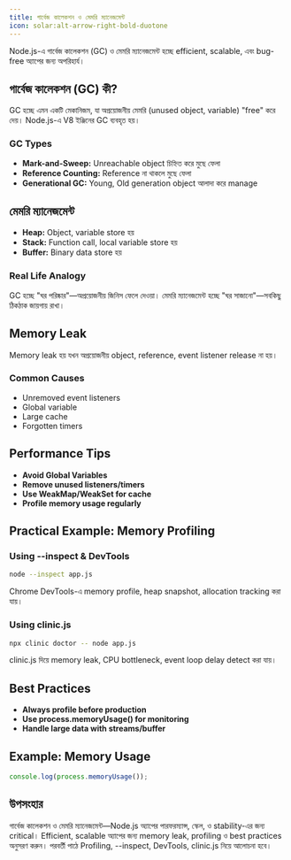 ```yaml
---
title: গার্বেজ কালেকশন ও মেমরি ম্যানেজমেন্ট
icon: solar:alt-arrow-right-bold-duotone
---
```


Node.js-এ গার্বেজ কালেকশন (GC) ও মেমরি ম্যানেজমেন্ট হচ্ছে efficient, scalable, এবং bug-free অ্যাপের জন্য অপরিহার্য।

## গার্বেজ কালেকশন (GC) কী?

GC হচ্ছে এমন একটি মেকানিজম, যা অপ্রয়োজনীয় মেমরি (unused object, variable) "free" করে দেয়। Node.js-এ V8 ইঞ্জিনের GC ব্যবহৃত হয়।

### GC Types
- **Mark-and-Sweep:** Unreachable object চিহ্নিত করে মুছে ফেলা
- **Reference Counting:** Reference না থাকলে মুছে ফেলা
- **Generational GC:** Young, Old generation object আলাদা করে manage

## মেমরি ম্যানেজমেন্ট

- **Heap:** Object, variable store হয়
- **Stack:** Function call, local variable store হয়
- **Buffer:** Binary data store হয়

### Real Life Analogy
GC হচ্ছে "ঘর পরিষ্কার"—অপ্রয়োজনীয় জিনিস ফেলে দেওয়া। মেমরি ম্যানেজমেন্ট হচ্ছে "ঘর সাজানো"—সবকিছু ঠিকঠাক জায়গায় রাখা।

## Memory Leak

Memory leak হয় যখন অপ্রয়োজনীয় object, reference, event listener release না হয়।

### Common Causes
- Unremoved event listeners
- Global variable
- Large cache
- Forgotten timers

## Performance Tips

- **Avoid Global Variables**
- **Remove unused listeners/timers**
- **Use WeakMap/WeakSet for cache**
- **Profile memory usage regularly**

## Practical Example: Memory Profiling

### Using --inspect & DevTools
```sh
node --inspect app.js
```
Chrome DevTools-এ memory profile, heap snapshot, allocation tracking করা যায়।

### Using clinic.js
```sh
npx clinic doctor -- node app.js
```
clinic.js দিয়ে memory leak, CPU bottleneck, event loop delay detect করা যায়।

## Best Practices

- **Always profile before production**
- **Use process.memoryUsage() for monitoring**
- **Handle large data with streams/buffer**

## Example: Memory Usage
```js
console.log(process.memoryUsage());
```

## উপসংহার

গার্বেজ কালেকশন ও মেমরি ম্যানেজমেন্ট—Node.js অ্যাপের পারফরম্যান্স, স্কেল, ও stability-এর জন্য critical। Efficient, scalable অ্যাপের জন্য memory leak, profiling ও best practices অনুসরণ করুন। পরবর্তী পাঠে Profiling, --inspect, DevTools, clinic.js নিয়ে আলোচনা হবে।
